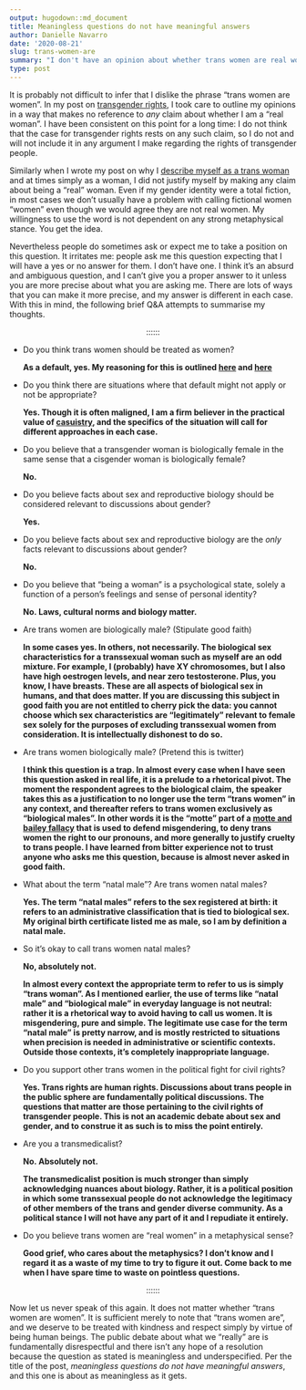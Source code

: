```yaml
---
output: hugodown::md_document
title: Meaningless questions do not have meaningful answers
author: Danielle Navarro
date: '2020-08-21'
slug: trans-women-are
summary: "I don't have an opinion about whether trans women are real women, any more than I have an estimate of the number of angels that can dance on the head of a pin or a belief about the mood of Thursday."
type: post
---
```


It is probably not difficult to infer that I dislike the phrase "trans women are women". In my post on [transgender rights](/post/an-ordinary-account), I took care to outline my opinions in a way that makes no reference to *any* claim about whether I am a "real woman". I have been consistent on this point for a long time: I do not think that the case for transgender rights rests on any such claim, so I do not and will not include it in any argument I make regarding the rights of transgender people.

Similarly when I wrote my post on why I [describe myself as a trans woman](/post/a-lexical-decision) and at times simply as a woman, I did not justify myself by making any claim about being a "real" woman. Even if my gender identity were a total fiction, in most cases we don't usually have a problem with calling fictional women "women" even though we would agree they are not real women. My willingness to use the word is not dependent on any strong metaphysical stance. You get the idea.

Nevertheless people do sometimes ask or expect me to take a position on this question. It irritates me: people ask me this question expecting that I will have a yes or no answer for them. I don't have one. I think it's an absurd and ambiguous question, and I can't give you a proper answer to it unless you are more precise about what you are asking me. There are lots of ways that you can make it more precise, and my answer is different in each case. With this in mind, the following brief Q&A attempts to summarise my thoughts.

<p align="center">::::::</p>

-   Do you think trans women should be treated as women? 
    
    **As a default, yes. My reasoning for this is outlined [here](/post/an-ordinary-account) and [here](/post/a-lexical-decision)**
    

-   Do you think there are situations where that default might not apply or not be appropriate?

    **Yes. Though it is often maligned, I am a firm believer in the practical value of [casuistry](https://en.wikipedia.org/wiki/Casuistry), and the specifics of the situation will call for different approaches in each case.**


-   Do you believe that a transgender woman is biologically female in the same sense that a cisgender woman is biologically female?

    **No.**


-   Do you believe facts about sex and reproductive biology should be considered relevant to discussions about gender? 

    **Yes.**

-   Do you believe facts about sex and reproductive biology are the *only* facts relevant to discussions about gender?

    **No.**
    
-   Do you believe that "being a woman" is a psychological state, solely a function of a person's feelings and sense of personal identity? 

    **No. Laws, cultural norms and biology matter.**


-   Are trans women are biologically male? (Stipulate good faith)

    **In some cases yes. In others, not necessarily. The biological sex characteristics for a transsexual woman such as myself are an odd mixture. For example, I (probably) have XY chromosomes, but I also have high oestrogen levels, and near zero testosterone. Plus, you know, I have breasts. These are all aspects of biological sex in humans, and that does matter. If you are discussing this subject in good faith you are not entitled to cherry pick the data: you cannot choose which sex characteristics are "legitimately" relevant to female sex solely for the purposes of excluding transsexual women from consideration. It is intellectually dishonest to do so.**

-   Are trans women biologically male? (Pretend this is twitter)

    **I think this question is a trap. In almost every case when I have seen this question asked in real life, it is a prelude to a rhetorical pivot. The moment the respondent agrees to the biological claim, the speaker takes this as a justification to no longer use the term "trans women" in any context, and thereafter refers to trans women exclusively as "biological males". In other words it is the "motte" part of a [motte and bailey fallacy](https://en.wikipedia.org/wiki/Motte-and-bailey_fallacy) that is used to defend misgendering, to deny trans women the right to our pronouns, and more generally to justify cruelty to trans people. I have learned from bitter experience not to trust anyone who asks me this question, because is almost never asked in good faith.**

-   What about the term "natal male"? Are trans women natal males?

    **Yes. The term "natal males" refers to the sex registered at birth: it refers to an administrative classification that is tied to biological sex. My original birth certificate listed me as male, so I am by definition a natal male.**

-   So it's okay to call trans women natal males?

    **No, absolutely not.**
    
    **In almost every context the appropriate term to refer to us is simply "trans woman". As I mentioned earlier, the use of terms like "natal male" and "biological male" in everyday language is not neutral: rather it is a rhetorical way to avoid having to call us women. It is misgendering, pure and simple. The legitimate use case for the term "natal male" is pretty narrow, and is mostly restricted to situations when precision is needed in administrative or scientific contexts. Outside those contexts, it's completely inappropriate language.**

-   Do you support other trans women in the political fight for civil rights? 

    **Yes. Trans rights are human rights. Discussions about trans people in the public sphere are fundamentally political discussions. The questions that matter are those pertaining to the civil rights of transgender people. This is not an academic debate about sex and gender, and to construe it as such is to miss the point entirely.**


-   Are you a transmedicalist?

    **No. Absolutely not.**
    
    **The transmedicalist position is much stronger than simply acknowledging nuances about biology. Rather, it is a political position in which some transsexual people do not acknowledge the legitimacy of other members of the trans and gender diverse community. As a political stance I will not have any part of it and I repudiate it entirely.**


-   Do you believe trans women are "real women" in a metaphysical sense? 

    **Good grief, who cares about the metaphysics? I don't know and I regard it as a waste of my time to try to figure it out. Come back to me when I have spare time to waste on pointless questions.**

<p align="center">::::::</p>

Now let us never speak of this again. It does not matter whether "trans women are women". It is sufficient merely to note that "trans women are", and we deserve to be treated with kindness and respect simply by virtue of being human beings. The public debate about what we "really" are is fundamentally disrespectful and there isn't any hope of a resolution because the question as stated is meaningless and underspecified. Per the title of the post, *meaningless questions do not have meaningful answers*, and this one is about as meaningless as it gets.